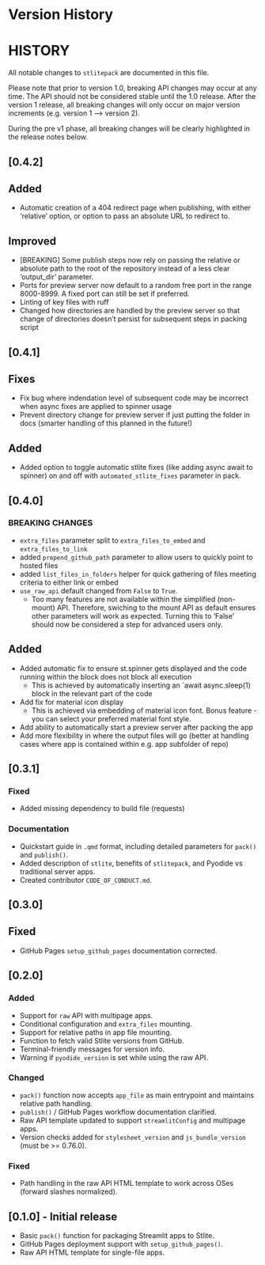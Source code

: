 # Version History

# HISTORY

All notable changes to `stlitepack` are documented in this file.

Please note that prior to version 1.0, breaking API changes may occur at any time. The API should
not be considered stable until the 1.0 release. After the version 1 release, all breaking changes will
only occur on major version increments (e.g. version 1 --> version 2).

During the pre v1 phase, all breaking changes will be clearly highlighted in the release notes below.

## [0.4.2]

## Added

- Automatic creation of a 404 redirect page when publishing, with either 'relative' option, or option to pass an absolute URL to redirect to.

## Improved

- [BREAKING] Some publish steps now rely on passing the relative or absolute path to the root of the repository instead of a less clear 'output_dir' parameter.
- Ports for preview server now default to a random free port in the range 8000-8999. A fixed port can still be set if preferred.
- Linting of key files with ruff
- Changed how directories are handled by the preview server so that change of directories doesn't persist for subsequent steps in packing script

## [0.4.1]

## Fixes

- Fix bug where indendation level of subsequent code may be incorrect when async fixes are applied to spinner usage
- Prevent directory change for preview server if just putting the folder in docs (smarter handling of this planned in the future!)

## Added

- Added option to toggle automatic stlite fixes (like adding async await to spinner) on and off with `automated_stlite_fixes` parameter in pack.

## [0.4.0]

### BREAKING CHANGES

- `extra_files` parameter split to `extra_files_to_embed` and `extra_files_to_link`
- added `prepend_github_path` parameter to allow users to quickly point to hosted files
- added `list_files_in_folders` helper for quick gathering of files meeting criteria to either link or embed
- `use_raw_api` default changed from `False` to `True`.
    - Too many features are not available within the simplified (non-mount) API. Therefore, swiching
    to the mount API as default ensures other parameters will work as expected. Turning this to
    'False' should now be considered a step for advanced users only.

## Added

- Added automatic fix to ensure st.spinner gets displayed and the code running within the block does not block all execution
    - This is achieved by automatically inserting an `await async.sleep(1) block in the relevant part of the code
- Add fix for material icon display
    - This is achieved via embedding of material icon font. Bonus feature - you can select your preferred material font style.
- Add ability to automatically start a preview server after packing the app
- Add more flexibility in where the output files will go (better at handling cases where app is contained within e.g. app subfolder of repo)


## [0.3.1]

### Fixed
- Added missing dependency to build file (requests)

### Documentation
- Quickstart guide in `.qmd` format, including detailed parameters for `pack()` and `publish()`.
- Added description of `stlite`, benefits of `stlitepack`, and Pyodide vs traditional server apps.
- Created contributor `CODE_OF_CONDUCT.md`.

## [0.3.0]

## Fixed
- GitHub Pages `setup_github_pages` documentation corrected.

## [0.2.0]

### Added
- Support for `raw` API with multipage apps.
- Conditional configuration and `extra_files` mounting.
- Support for relative paths in app file mounting.
- Function to fetch valid Stlite versions from GitHub.
- Terminal-friendly messages for version info.
- Warning if `pyodide_version` is set while using the raw API.

### Changed
- `pack()` function now accepts `app_file` as main entrypoint and maintains relative path handling.
- `publish()` / GitHub Pages workflow documentation clarified.
- Raw API template updated to support `streamlitConfig` and multipage apps.
- Version checks added for `stylesheet_version` and `js_bundle_version` (must be >= 0.76.0).

### Fixed
- Path handling in the raw API HTML template to work across OSes (forward slashes normalized).


## [0.1.0] - Initial release
- Basic `pack()` function for packaging Streamlit apps to Stlite.
- GitHub Pages deployment support with `setup_github_pages()`.
- Raw API HTML template for single-file apps.
